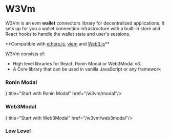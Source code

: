 
# W3Vm
W3Vm is an evm **wallet** connectors library for decentralized applications.
It sets up for you a wallet connection infrastructure with a built-in store and React hooks to handle the wallet state and user's sessions.

<Callout type="info">
**Compatible with <a href="https://docs.ethers.org/v6/" target="_blank">ethers.js</a>, <a href="https://viem.sh/" target="_blank">viem</a> and <a href="https://docs.web3js.org/" target="_blank">Web3.js</a>**
</Callout>

W3Vm consists of:
- High level libraries for React, Ronin Modal or Web3Modal v3.
- A Core library that can be used in vanilla JavaScript or any framework

### Ronin Modal

<Cards>
  <Card
  icon={<Image src="/Ronin_Mark_Blue.svg" width={18} height={16.6} />}
  title="Start with Ronin Modal"
  href="/w3vm/modal"/>
</Cards>

### Web3Modal

<Cards>
  <Card
  icon={<Image src="/walletconnect.svg" width={28} height={20} />}
  title="Start with Web3Modal" href="/w3vm/web3modal"/>
</Cards>

### Low Level
<Cards>
  <Card title="W3Vm React" href="/w3vm/react"/>
  <Card title="W3Vm Core" href="/w3vm/core"/>
</Cards>